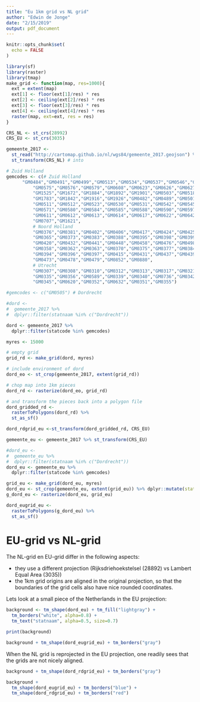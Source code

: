 ```yaml
---
title: "Eu 1km grid vs NL grid"
author: "Edwin de Jonge"
date: "2/15/2019"
output: pdf_document
---
```


```r
knitr::opts_chunk$set(
  echo = FALSE
)

library(sf)
library(raster)
library(tmap)
make_grid <- function(map, res=1000){
  ext = extent(map)
  ext[1] <- floor(ext[1]/res) * res
  ext[2] <- ceiling(ext[2]/res) * res
  ext[3] <- floor(ext[3]/res) * res
  ext[4] <- ceiling(ext[4]/res) * res
  raster(map, ext=ext, res = res)
}

CRS_NL <- st_crs(28992)
CRS_EU <- st_crs(3035)

gemeente_2017 <- 
  st_read("http://cartomap.github.io/nl/wgs84/gemeente_2017.geojson") %>% # for different year change this
  st_transform(CRS_NL) # into 

# Zuid Holland
gemcodes <- c(# Zuid Holland
      "GM0484","GM0491","GM0499","GM0513","GM0534","GM0537","GM0546","GM0547","GM0553","GM0569",
		  "GM0575","GM0576","GM0579","GM0608","GM0623","GM0626","GM0627","GM0638","GM0643","GM0644",
		  "GM1525","GM1672","GM1884","GM1892","GM1901","GM0503","GM0518","GM0603","GM0629","GM0637",
		  "GM1783","GM1842","GM1916","GM1926","GM0482","GM0489","GM0501","GM0502","GM0504","GM0505",
		  "GM0511","GM0512","GM0523","GM0530","GM0531","GM0542","GM0545","GM0556","GM0559","GM0568",
		  "GM0571","GM0580","GM0584","GM0585","GM0588","GM0590","GM0597","GM0599","GM0606","GM0610",
		  "GM0611","GM0612","GM0613","GM0614","GM0617","GM0622","GM0642","GM0689","GM0693","GM0694",
		  "GM0707","GM1621", 
		  # Noord Holland
		  "GM0376","GM0381","GM0402","GM0406","GM0417","GM0424","GM0425","GM0457","GM1696","GM0361",
		  "GM0365","GM0373","GM0383","GM0388","GM0395","GM0398","GM0399","GM0400","GM0405","GM0416",
		  "GM0420","GM0432","GM0441","GM0448","GM0458","GM0476","GM0498","GM0532","GM1598","GM1911",
		  "GM0358","GM0362","GM0363","GM0370","GM0375","GM0377","GM0384","GM0385","GM0392","GM0393",
		  "GM0394","GM0396","GM0397","GM0415","GM0431","GM0437","GM0439","GM0450","GM0451","GM0453",
		  "GM0473","GM0478","GM0479","GM0852","GM0880", 
		  # Utrecht
		  "GM0307","GM0308","GM0310","GM0312","GM0313","GM0317","GM0321","GM0353","GM0327","GM0331",
		  "GM0335","GM0356","GM0589","GM0339","GM0340","GM0736","GM0342","GM1904","GM0344","GM1581",
		  "GM0345","GM0620","GM0352","GM0632","GM0351","GM0355")

#gemcodes <- c("GM0505") # Dordrecht

#dord <-
#  gemeente_2017 %>% 
#  dplyr::filter(statnaam %in% c("Dordrecht"))

dord <- gemeente_2017 %>%
  dplyr::filter(statcode %in% gemcodes)

myres <- 15000

# empty grid
grid_rd <- make_grid(dord, myres)

# include environment of dord 
dord_eo <- st_crop(gemeente_2017, extent(grid_rd))

# chop map into 1km pieces
dord_rd <- rasterize(dord_eo, grid_rd)

# and transform the pieces back into a polygon file
dord_gridded_rd <- 
  rasterToPolygons(dord_rd) %>% 
  st_as_sf()

dord_rdgrid_eu <-st_transform(dord_gridded_rd, CRS_EU)

gemeente_eu <- gemeente_2017 %>% st_transform(CRS_EU) 

#dord_eu <-
#  gemeente_eu %>% 
#  dplyr::filter(statnaam %in% c("Dordrecht"))
dord_eu <- gemeente_eu %>%
  dplyr::filter(statcode %in% gemcodes)

grid_eu <- make_grid(dord_eu, myres)
dord_eu <- st_crop(gemeente_eu, extent(grid_eu)) %>% dplyr::mutate(statcode = droplevels(statcode))
g_dord_eu <- rasterize(dord_eu, grid_eu)

dord_eugrid_eu <- 
  rasterToPolygons(g_dord_eu) %>% 
  st_as_sf()

```

# EU-grid vs NL-grid

The NL-grid en EU-grid differ in the following aspects: 

- they use a different projection (Rijksdriehoekstelsel (28892) vs Lambert Equal Area (3035))
- the 1km grid origins are aligned in the original projection, so that the boundaries of the grid cells also have nice rounded coordinates.

Lets look at a small piece of the Netherlands in the EU projection:

```r
background <- tm_shape(dord_eu) + tm_fill("lightgray") + 
  tm_borders("white", alpha=0.8) +
  tm_text("statnaam", alpha=0.5, size=0.7)

print(background)
```

```r
background + tm_shape(dord_eugrid_eu) + tm_borders("gray")
```

When the NL grid is reprojected in the EU projection, one readily sees that the grids are not nicely aligned.

```r
background + tm_shape(dord_rdgrid_eu) + tm_borders("gray")
```


```r
background + 
  tm_shape(dord_eugrid_eu) + tm_borders("blue") +
  tm_shape(dord_rdgrid_eu) + tm_borders("red")
```
